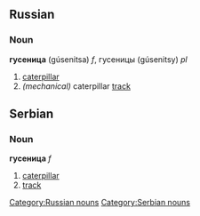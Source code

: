 ==Russian==
===Noun===
'''гусеница''' (gúsenitsa) ''f'', гусеницы (gúsenitsy) ''pl''
#[[caterpillar]]
#''(mechanical)'' caterpillar [[track]]
[[Category:Russian nouns]]

==Serbian==
===Noun===
'''гусеница''' ''f''
#[[caterpillar]]
#[[track]]
[[Category:Serbian nouns]]